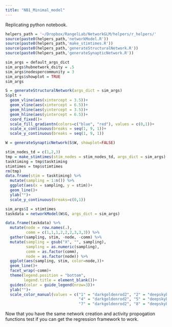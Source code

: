 ```yaml
---
title: "NB1_Minimal_model"
---
```


Replicating python notebook.

```r
helpers_path = '~/Dropbox/RangelLab/NetworkGLM/helpers/r_helpers/'
source(paste0(helpers_path,'networkModel.R'))
source(paste0(helpers_path,'make_stimtimes.R'))
source(paste0(helpers_path,'generateStructuralNetwork.R'))
source(paste0(helpers_path,'generateSynapticNetwork.R'))
```

```r
sim_args = default_args_dict
sim_args$hubnetwork_dsity = .5
sim_args$nodespercommunity = 3
sim_args$showplot = TRUE
sim_args
```

```r
S = generateStructuralNetwork(args_dict = sim_args)
S$plt +
  geom_vline(aes(xintercept = 3.5))+
  geom_vline(aes(xintercept = 6.5))+
  geom_hline(aes(yintercept = 3.5))+
  geom_hline(aes(yintercept = 6.5))+
  coord_fixed()+
  scale_fill_gradientn(colors=c("blue", "red"), values = c(0,1))+
  scale_x_continuous(breaks = seq(1, 9, 1))+
  scale_y_continuous(breaks = seq(1, 9, 1))

```

```r
W = generateSynapticNetwork(S$W, showplot=FALSE)
```

```r
stim_nodes_td = c(1,2,3)
tmp = make_stimtimes(stim_nodes = stim_nodes_td, args_dict = sim_args)
tasktiming = tmp$tasktiming
stimtimes = tmp$stimtimes
rm(tmp)
data.frame(stim = tasktiming) %>%
  mutate(sampling = 1:n()) %>%
  ggplot(aes(x = sampling, y = stim))+
  geom_line()+
  ylab("")+
  scale_y_continuous(breaks=c(0,1))
```

```r
sim_args$I = stimtimes
taskdata = networkModel(W$G, args_dict = sim_args)
```

```r
data.frame(taskdata) %>%
  mutate(node = row.names(.),
         comm = c(1,1,1,2,2,2,3,3,3)) %>%
  gather(sampling, stim, -node, -comm) %>%
  mutate(sampling = gsub("X", "", sampling),
         sampling = as.numeric(sampling),
         comm = as.factor(comm),
         node = as.factor(node)) %>%
  ggplot(aes(sampling, stim, color=node,))+
  geom_line()+
  facet_wrap(~comm)+
  theme(legend.position = "bottom",
        legend.title = element_blank())+
  guides(color = guide_legend(nrow=3))+
  ylab("")+
  scale_color_manual(values = c("1" = "darkgoldenrod2", "2" = "deepskyblue3", "3" = "darkolivegreen4",
                                "4" = "darkgoldenrod2", "5" = "deepskyblue3", "6" = "darkolivegreen4",
                                "7" = "darkgoldenrod2", "8" = "deepskyblue3", "9" = "darkolivegreen4"))
```

Now that you have the same network creation and activity propogation functions test if you can get the regression framework to work.